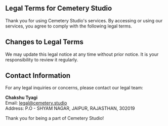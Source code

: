 ## Legal Terms for Cemetery Studio

Thank you for using Cemetery Studio's services. By accessing or using our services, you agree to comply with the following legal terms.

## Changes to Legal Terms

We may update this legal notice at any time without prior notice. It is your responsibility to review it regularly.

## Contact Information

For any legal inquiries or concerns, please contact our legal team:

**Chakshu Tyagi**  
Email: [legal@cemetery.studio](mailto:legal@cemetery.studio)  
Address: P.O - SHYAM NAGAR, JAIPUR, RAJASTHAN, 302019  

Thank you for being a part of Cemetery Studio!
